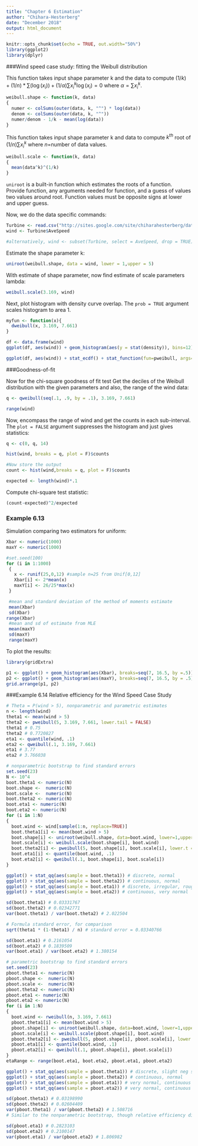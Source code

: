 ```yaml
---
title: "Chapter 6 Estimation"
author: "Chihara-Hesterberg"
date: "December 2018"
output: html_document
---
```


```r
knitr::opts_chunk$set(echo = TRUE, out.width="50%")
library(ggplot2)
library(dplyr)
```

###Wind speed case study: fitting the Weibull distribution


This function takes input shape parameter k and  the data to compute
 $(1/k)+ (1/n)*\sum (\log(x_i)) +(1/\alpha)\sum x_i^k\log(x_i)=0$  where $\alpha= \sum x_i^k$.

```r
weibull.shape <- function(k, data)
{
  numer <- colSums(outer(data, k, "^") * log(data))
  denom <- colSums(outer(data, k, "^"))
  numer/denom - 1/k - mean(log(data))
}
```

 This function takes input shape parameter k
 and data to compute   $k^{th}$ root of $(1/n) \sum x_i^k$
 where $n=$number of data values.

```r
weibull.scale <- function(k, data)
{
  mean(data^k)^(1/k)
}
```

 <tt>`uniroot`</tt> is a built-in function which estimates the roots of a function.
 Provide function, any arguments needed for function,
 and a guess of values two values around root.
 Function values must be opposite signs at lower
 and upper guess.

Now, we do the data specific commands:

```r
Turbine <- read.csv("http://sites.google.com/site/chiharahesterberg/data2/Turbine.csv")
wind <- Turbine$AveSpeed

#alternatively, wind <- subset(Turbine, select = AveSpeed, drop = TRUE)
```
Estimate the shape parameter k:
```r
uniroot(weibull.shape, data = wind, lower = 1,upper = 5)
```
With estimate of shape parameter, now find estimate of scale parameters lambda:

```r
weibull.scale(3.169, wind)
```

Next, plot histogram with density curve overlap.
The <tt>`prob = TRUE`</tt> argument scales histogram to area 1.

```r
myfun <- function(x){
  dweibull(x, 3.169, 7.661)
}

df <- data.frame(wind)
ggplot(df, aes(wind)) + geom_histogram(aes(y = stat(density)), bins=12) + labs(title="Distribution of average wind speeds", x = "meters/sec") + stat_function(fun = myfun, colour="blue")

ggplot(df, aes(wind)) + stat_ecdf() + stat_function(fun=pweibull, args=list(shape=3.169, scale = 7.661), colour = "blue") + labs(title = "ECDF of wind data")
```

###Goodness-of-fit

Now for the chi-square goodness of fit test
Get the deciles of the Weibull distribution with the given parameters and also, the range of the wind data:

```r
q <- qweibull(seq(.1, .9, by = .1), 3.169, 7.661)

range(wind)
```
Now, encompass the range of wind and get the counts in each sub-interval. The
<tt>`plot = FALSE`</tt> argument suppresses the histogram and just gives statistics:
```r
q <- c(0, q, 14)

hist(wind, breaks = q, plot = F)$counts

#Now store the output
count <- hist(wind,breaks = q, plot = F)$counts

expected <- length(wind)*.1
```
Compute chi-square test statistic:
```r
(count-expected)^2/expected
```

### Example 6.13
Simulation comparing two estimators for uniform:

```r
Xbar <- numeric(1000)
maxY <- numeric(1000)

#set.seed(100)
for (i in 1:1000)
 {
   x <- runif(25,0,12) #sample n=25 from Unif[0,12]
   Xbar[i] <- 2*mean(x)
   maxY[i] <- 26/25*max(x)
 }

 #mean and standard deviation of the method of moments estimate
 mean(Xbar)
 sd(Xbar)
range(Xbar)  
 #mean and sd of estimate from MLE
 mean(maxY)
 sd(maxY)
 range(maxY)
```

To plot the results:

```r
library(gridExtra)

p1 <- ggplot() + geom_histogram(aes(Xbar), breaks=seq(7, 16.5, by =.5))  + ylim(c(0, 650)) + labs(title = "2*Sample mean", x = "means")
p2 <- ggplot() + geom_histogram(aes(maxY), breaks=seq(7, 16.5, by = .5)) + ylim(c(0, 650)) +labs(title = "25/24*maximum", x = "maximums")
grid.arrange(p1, p2)

```

###Example 6.14
Relative efficiency for the Wind Speed Case Study
```r
# Theta = P(wind > 5), nonparametric and parametric estimates
n <- length(wind)
theta1 <- mean(wind > 5)
theta2 <- pweibull(5, 3.169, 7.661, lower.tail = FALSE)
theta1 # 0.75
theta2 # 0.7720827
eta1 <- quantile(wind, .1)
eta2 <- qweibull(.1, 3.169, 7.661)
eta1 # 3.77
eta2 # 3.766038

# nonparametric bootstrap to find standard errors
set.seed(23)
N <- 10^4
boot.theta1 <- numeric(N)
boot.shape <-  numeric(N)
boot.scale <-  numeric(N)
boot.theta2 <- numeric(N)
boot.eta1 <- numeric(N)
boot.eta2 <- numeric(N)
for (i in 1:N)
{
  boot.wind <- wind[sample(1:n, replace=TRUE)]
  boot.theta1[i] <- mean(boot.wind > 5)
  boot.shape[i] <- uniroot(weibull.shape, data=boot.wind, lower=1,upper=5)$root
  boot.scale[i] <- weibull.scale(boot.shape[i], boot.wind)
  boot.theta2[i] <- pweibull(5, boot.shape[i], boot.scale[i], lower.t = FALSE)
  boot.eta1[i] <- quantile(boot.wind, .1)
  boot.eta2[i] <- qweibull(.1, boot.shape[i], boot.scale[i])
}

ggplot() + stat_qq(aes(sample = boot.theta1)) # discrete, normal
ggplot() + stat_qq(aes(sample = boot.theta2)) # continuous, normal
ggplot() + stat_qq(aes(sample = boot.eta1)) # discrete, irregular, roughly normal
ggplot() + stat_qq(aes(sample = boot.eta2)) # continuous, very normal

sd(boot.theta1) # 0.03331767
sd(boot.theta2) # 0.02342771
var(boot.theta1) / var(boot.theta2) # 2.022504

# Formula standard error, for comparison
sqrt(theta1 * (1-theta1) / n) # standard error = 0.03340766

sd(boot.eta1) # 0.2161054
sd(boot.eta2) # 0.1839509
var(boot.eta1) / var(boot.eta2) # 1.380154

# parametric bootstrap to find standard errors
set.seed(23)
pboot.theta1 <- numeric(N)
pboot.shape <-  numeric(N)
pboot.scale <-  numeric(N)
pboot.theta2 <- numeric(N)
pboot.eta1 <- numeric(N)
pboot.eta2 <- numeric(N)
for (i in 1:N)
{
  boot.wind <- rweibull(n, 3.169, 7.661)
  pboot.theta1[i] <- mean(boot.wind > 5)
  pboot.shape[i] <- uniroot(weibull.shape, data=boot.wind, lower=1,upper=5)$root
  pboot.scale[i] <- weibull.scale(pboot.shape[i], boot.wind)
  pboot.theta2[i] <- pweibull(5, pboot.shape[i], pboot.scale[i], lower.t=FALSE)
  pboot.eta1[i] <- quantile(boot.wind, .1)
  pboot.eta2[i] <- qweibull(.1, pboot.shape[i], pboot.scale[i])
}
etaRange <- range(boot.eta1, boot.eta2, pboot.eta1, pboot.eta2)

ggplot() + stat_qq(aes(sample = pboot.theta1)) # discrete, slight neg skewness
ggplot() + stat_qq(aes(sample = pboot.theta2)) # continuous, normal
ggplot() + stat_qq(aes(sample = pboot.eta1)) # very normal, continuous
ggplot() + stat_qq(aes(sample = pboot.eta2)) # very normal, continuous

sd(pboot.theta1) # 0.03198990
sd(pboot.theta2) # 0.02604409
var(pboot.theta1) / var(pboot.theta2) # 1.508716
# Similar to the nonparametric bootstrap, though relative efficiency differs

sd(pboot.eta1) # 0.2823103
sd(pboot.eta2) # 0.2100147
var(pboot.eta1) / var(pboot.eta2) # 1.806982
```

